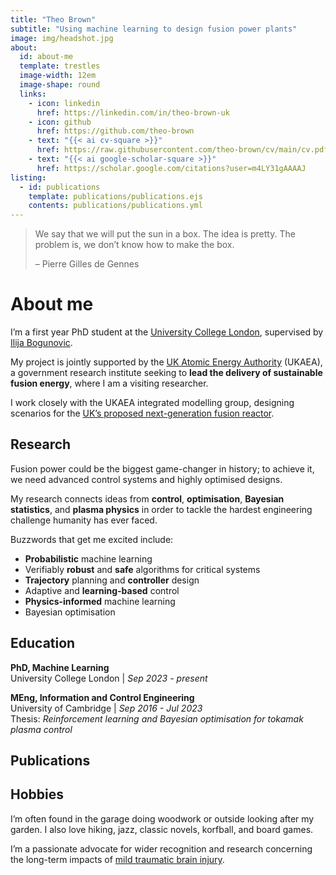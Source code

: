 ```yaml
---
title: "Theo Brown"
subtitle: "Using machine learning to design fusion power plants"
image: img/headshot.jpg
about:
  id: about-me
  template: trestles
  image-width: 12em
  image-shape: round
  links:
    - icon: linkedin
      href: https://linkedin.com/in/theo-brown-uk
    - icon: github
      href: https://github.com/theo-brown
    - text: "{{< ai cv-square >}}"
      href: https://raw.githubusercontent.com/theo-brown/cv/main/cv.pdf
    - text: "{{< ai google-scholar-square >}}"
      href: https://scholar.google.com/citations?user=m4LY31gAAAAJ
listing:
  - id: publications
    template: publications/publications.ejs
    contents: publications/publications.yml
---
```


:::{#about-me}

> We say that we will put the sun in a box. The idea is pretty. The problem is, we don't know how to make the box.
> 
> -- Pierre Gilles de Gennes

# About me 

I'm a first year PhD student at the [University College London](https://www.ucl.ac.uk/electronic-electrical-engineering/), supervised by [Ilija Bogunovic](https://ilijabogunovic.com/).

My project is jointly supported by the [UK Atomic Energy Authority](https://www.gov.uk/government/organisations/uk-atomic-energy-authority/about) (UKAEA), a government research institute seeking to **lead the delivery of sustainable fusion energy**, where I am a visiting researcher.

I work closely with the UKAEA integrated modelling group, designing scenarios for the [UK's proposed next-generation fusion reactor](https://step.ukaea.uk/).

:::

## Research

Fusion power could be the biggest game-changer in history; to achieve it, we need advanced control systems and highly optimised designs.

My research connects ideas from **control**, **optimisation**, **Bayesian statistics**, and **plasma physics** in order to tackle the hardest engineering challenge humanity has ever faced.

Buzzwords that get me excited include:

- **Probabilistic** machine learning
- Verifiably **robust** and **safe** algorithms for critical systems
- **Trajectory** planning and **controller** design
- Adaptive and **learning-based** control
- **Physics-informed** machine learning
- Bayesian optimisation

## Education

**PhD, Machine Learning**
<br>
University College London | *Sep 2023 - present*

**MEng, Information and Control Engineering**
<br>
University of Cambridge | *Sep 2016 - Jul 2023*
<br>
Thesis: *Reinforcement learning and Bayesian optimisation for tokamak plasma control* 

## Publications

:::{#publications}
:::

## Hobbies

I'm often found in the garage doing woodwork or outside looking after my garden. 
I also love hiking, jazz, classic novels, korfball, and board games.

I'm a passionate advocate for wider recognition  and research concerning the long-term impacts of [mild traumatic brain injury](https://www.cam.ac.uk/research/news/almost-half-of-people-with-concussion-still-show-symptoms-of-brain-injury-six-months-later).
